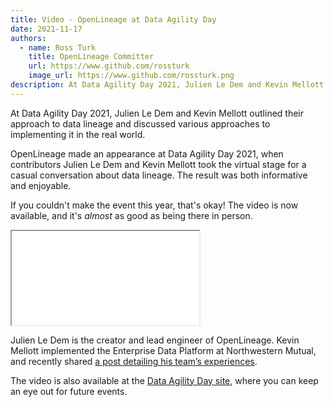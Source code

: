 ```yaml
---
title: Video - OpenLineage at Data Agility Day
date: 2021-11-17
authors: 
  - name: Ross Turk
    title: OpenLineage Committer
    url: https://www.github.com/rossturk
    image_url: https://www.github.com/rossturk.png
description: At Data Agility Day 2021, Julien Le Dem and Kevin Mellott outlined their approach to data lineage and discussed various approaches to implementing it in the real world.
---
```

At Data Agility Day 2021, Julien Le Dem and Kevin Mellott outlined their approach to data lineage and discussed various approaches to implementing it in the real world.

<!--truncate-->

OpenLineage made an appearance at Data Agility Day 2021, when contributors Julien Le Dem and Kevin Mellott took the virtual stage for a casual conversation about data lineage. The result was both informative and enjoyable.

If you couldn't make the event this year, that's okay! The video is now available, and it's *almost* as good as being there in person.

<iframe id="llo_fn3f45lpc900s9awi" src="//embed.vidello.com/4630/n3f45lpc900s9awi/player.html" allowfullscreen style={{width:"850px", height:"480px", margin:"0 auto", marginTop: "20px", marginBottom: "20px", border: "none"}}></iframe>

Julien Le Dem is the creator and lead engineer of OpenLineage. Kevin Mellott implemented the Enterprise Data Platform at Northwestern Mutual, and recently shared [a post detailing his team’s experiences](/blog/openlineage-at-northwestern-mutual). 

The video is also available at the [Data Agility Day site](https://dataagility.io/october2021/nw-mutual-datakin/), where you can keep an eye out for future events.
